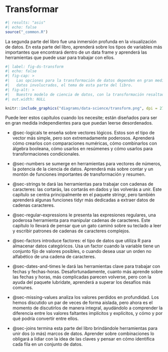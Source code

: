 # Transformar {#sec-transform-intro .unnumbered}

```r
#| results: "asis"
#| echo: false
source("_common.R")
```

La segunda parte del libro fue una inmersión profunda en la visualización de datos.
En esta parte del libro, aprenderá sobre los tipos de variables más importantes que encontrará dentro de un data frame y aprenderá las herramientas que puede usar para trabajar con ellos.

```r
#| label: fig-ds-transform
#| echo: false
#| fig-cap: >
#|   Las opciones para la transformación de datos dependen en gran medida del tipo de
#|   datos involucrados, el tema de esta parte del libro.
#| fig-alt: >
#|   Nuestro modelo de ciencia de datos, con la transformación resaltada en azul.
#| out.width: NULL

knitr::include_graphics("diagrams/data-science/transform.png", dpi = 270)
```

Puede leer estos capítulos cuando los necesite; están diseñados para ser en gran medida independientes para que puedan leerse desordenados.

-   @sec-logicals te enseña sobre vectores lógicos.
    Estos son el tipo de vector más simple, pero son extremadamente poderosos.
    Aprenderá cómo crearlos con comparaciones numéricas, cómo combinarlos con álgebra booleana, cómo usarlos en resúmenes y cómo usarlos para transformaciones condicionales.

-   @sec-numbers se sumerge en herramientas para vectores de números, la potencia de la ciencia de datos.
    Aprenderá más sobre contar y un montón de funciones importantes de transformación y resumen.

-   @sec-strings te dará las herramientas para trabajar con cadenas de caracteres: las cortarás, las cortarás en dados y las volverás a unir.
    Este capítulo se centra principalmente en el paquete stringr, pero también aprenderá algunas funciones tidyr más dedicadas a extraer datos de cadenas caracteres.

-   @sec-regular-expressions le presenta las expresiones regulares, una poderosa herramienta para manipular cadenas de caracteres.
    Este capítulo lo llevará de pensar que un gato caminó sobre su teclado a leer y escribir patrones de cadenas de caracteres complejos.

-   @sec-factors introduce factores: el tipo de datos que utiliza R para almacenar datos categóricos.
    Usa un factor cuando la variable tiene un conjunto fijo de valores posibles, o cuando desea usar un orden no alfabético de una cadena de caracteres.

-   @sec-dates-and-times le dará las herramientas clave para trabajar con fechas y fechas-horas.
    Desafortunadamente, cuanto más aprende sobre las fechas y horas, más complicadas parecen volverse, pero con la ayuda del paquete lubridate, aprenderá a superar los desafíos más comunes.

-   @sec-missing-values analiza los valores perdidos en profundidad.
    Los hemos discutido un par de veces de forma aislada, pero ahora es el momento de discutirlos de manera integral, ayudándolo a comprender la diferencia entre los valores faltantes implícitos y explícitos, y cómo y por qué podría convertir entre ellos.

-   @sec-joins termina esta parte del libro brindándole herramientas para unir dos (o más) marcos de datos.
    Aprender sobre combinaciones lo obligará a lidiar con la idea de las claves y pensar en cómo identifica cada fila en un conjunto de datos.
